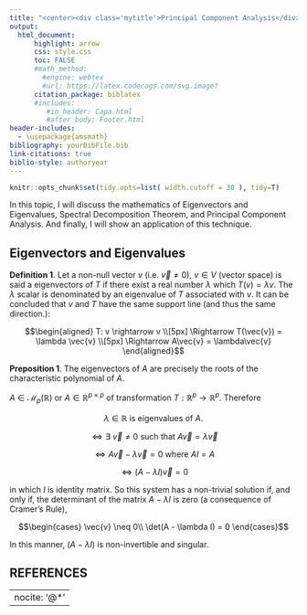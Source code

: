 ```yaml
---
title: "<center><div class='mytitle'>Principal Component Analysis</div></center>"
output:
  html_document:
      highlight: arrow
      css: style.css
      toc: FALSE
      #math_method: 
        #engine: webtex
        #url: https://latex.codecogs.com/svg.image?
      citation_package: biblatex
      #includes: 
         #in_header: Capa.html
         #after_body: Footer.html
header-includes:
  - \usepackage{amsmath}
bibliography: yourBibFile.bib
link-citations: true
biblio-style: authoryear
---
```




```r

knitr::opts_chunk$set(tidy.opts=list( width.cutoff = 30 ), tidy=T)

```

<section class="section" >
  <div class="content">

In this topic, I will discuss the mathematics of  Eigenvectors and Eigenvalues, Spectral Decomposition Theorem, and Principal Component Analysis. And finally, I will show an application of this technique. 

# Eigenvectors and Eigenvalues

<div class="Definition">
<p><strong>Definition 1</strong>.
Let a non-null vector $v$ (i.e. $\vec{v} \neq 0$), $v \in V$ (vector space) is said a eigenvectors of $T$ if there exist a real number $\lambda$ which $T(v) = \lambda v$. The $\lambda$ scalar is denominated by an eigenvalue of $T$ associated with $v$. It can be concluded that $v$ and $T$ have the same support line (and thus the same direction.):
</p>
</div>


<div class="equation">
  $$\begin{aligned}
  T: v \rightarrow v \\[5px]
  \Rightarrow
  T(\vec{v}) = \lambda \vec{v} \\[5px]
  \Rightarrow A\vec{v} = \lambda\vec{v}
  \end{aligned}$$
</div>

<div class="Preposition">
<p><strong>Preposition 1</strong>.
The eigenvectors of $A$ are precisely the roots of the characteristic polynomial of $A$. 
</p>
</div>

$A \in \mathcal{M}_{p}(\mathbb{R})$ or $A \in \mathbb{R}^{p \times p}$ of transformation $T: \mathbb{R}^{p} \rightarrow \mathbb{R}^{p}$. Therefore 

<div style="text-align: center;">
  $\lambda \in \mathbb{R}$ is eigenvalues of $A$. 
  
  $\Leftrightarrow \exists$ $\vec{v} \neq 0$ such that $A\vec{v} = \lambda\vec{v}$
  
  $\Leftrightarrow A\vec{v} - \lambda\vec{v} = 0$ where $AI = A$
  
  $\Leftrightarrow (A - \lambda I)\vec{v} = 0$
</div>

in which $I$ is identity matrix. So this system has a non-trivial solution if, and only if, the determinant of the matrix $A - \lambda I$ is zero (a consequence of Cramer's Rule),

<div class="equation">
  $$\begin{cases}
      \vec{v} \neq 0\\
      \det(A - \lambda I) = 0
    \end{cases}$$
</div>

In this manner, $(A - \lambda I)$ is non-invertible and singular.








<!--
The first one is the most famous distribution, is the Bernoulli distribution. Let $X$ a binary random variable with probability density function (PDF) $f_{x}$ . Then, $X \sim Ber(p)$ has PDF

<div class="equation">
  $$f(x) = \P(X = x) = p^{x} (1-p)^{1-x}$$
</div>
    
where the support is $X \in \{0, 1\}$ and parametric space is $p \in (0, 1)$. The expected value (mathematical expectation) is $\E(X) = p$ and variance is $\var(X) = p(1 - p)$.

I will not discuss moments in statistics here where the first moment is mathematical expectations and the second is related to variance. Nevertheless, [Wikipedia](https://en.wikipedia.org/wiki/Moment_(mathematics)) is a good site where you might start to study more about this topic. I love this concept because everything concerning statistical models is linked to a mean, mainly in generalized linear models ([MLG](https://en.wikipedia.org/wiki/Generalized_linear_model)). But it is a topic to see forward. 


<span style="width:40px;display:inline-block"></span>

```r
set.seed(123)

```
-->


 
# REFERENCES

<div id="refs">
---
nocite: '@*'
---
</div>

</div>
</section>





